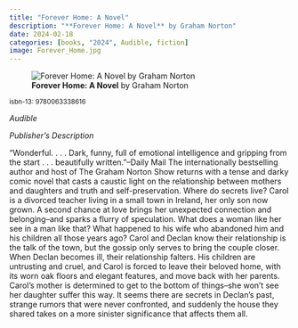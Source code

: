 ```yaml
---
title: "Forever Home: A Novel"
description: "**Forever Home: A Novel** by Graham Norton"
date: 2024-02-18
categories: [books, "2024", Audible, fiction]
image: Forever_Home.jpg
---
```

![**Forever Home: A Novel** by Graham Norton](Forever_Home.jpg){fig-align="left"}

<sup>isbn-13: 9780063338616</sup>

*Audible*

*Publisher's Description*

"Wonderful. . . . Dark, funny, full of emotional intelligence and gripping
from the start . . . beautifully written."--Daily Mail The internationally
bestselling author and host of The Graham Norton Show returns with a tense
and darky comic novel that casts a caustic light on the relationship
between mothers and daughters and truth and self-preservation. Where do
secrets live? Carol is a divorced teacher living in a small town in
Ireland, her only son now grown. A second chance at love brings her
unexpected connection and belonging--and sparks a flurry of speculation.
What does a woman like her see in a man like that? What happened to his
wife who abandoned him and his children all those years ago? Carol and
Declan know their relationship is the talk of the town, but the gossip only
serves to bring the couple closer. When Declan becomes ill, their
relationship falters. His children are untrusting and cruel, and Carol is
forced to leave their beloved home, with its worn oak floors and elegant
features, and move back with her parents. Carol's mother is determined to
get to the bottom of things--she won't see her daughter suffer this way. It
seems there are secrets in Declan's past, strange rumors that were never
confronted, and suddenly the house they shared takes on a more sinister
significance that affects them all.